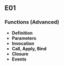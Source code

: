 ## E01

### Functions (Advanced)

- **Definition**
- **Parameters**
- **Invocation**
- **Call, Apply, Bind**
- **Closure**
- **Events**